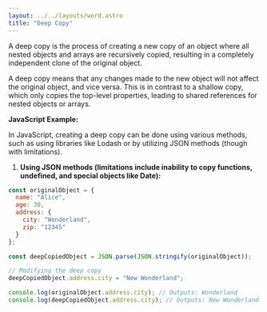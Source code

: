 ```yaml
---
layout: ../../layouts/word.astro
title: "Deep Copy"
---
```

A deep copy is the process of creating a new copy of an object where all nested objects and arrays are recursively copied, resulting in a completely independent clone of the original object.

A deep copy means that any changes made to the new object will not affect the original object, and vice versa. This is in contrast to a shallow copy, which only copies the top-level properties, leading to shared references for nested objects or arrays.

**JavaScript Example:**

In JavaScript, creating a deep copy can be done using various methods, such as using libraries like Lodash or by utilizing JSON methods (though with limitations).

1. **Using JSON methods (limitations include inability to copy functions, undefined, and special objects like Date):**

```javascript
const originalObject = {
  name: "Alice",
  age: 30,
  address: {
    city: "Wonderland",
    zip: "12345"
  }
};

const deepCopiedObject = JSON.parse(JSON.stringify(originalObject));

// Modifying the deep copy
deepCopiedObject.address.city = "New Wonderland";

console.log(originalObject.address.city); // Outputs: Wonderland
console.log(deepCopiedObject.address.city); // Outputs: New Wonderland
```